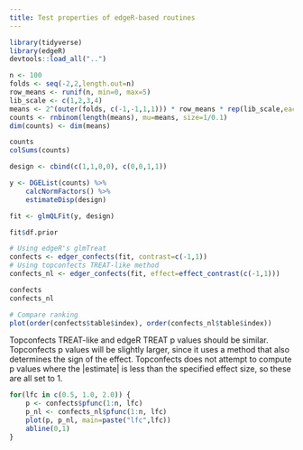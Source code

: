 ```yaml
---
title: Test properties of edgeR-based routines
---
```


```r
library(tidyverse)
library(edgeR)
devtools::load_all("..")

n <- 100
folds <- seq(-2,2,length.out=n)
row_means <- runif(n, min=0, max=5)
lib_scale <- c(1,2,3,4)
means <- 2^(outer(folds, c(-1,-1,1,1))) * row_means * rep(lib_scale,each=n)
counts <- rnbinom(length(means), mu=means, size=1/0.1)
dim(counts) <- dim(means) 

counts
colSums(counts)

design <- cbind(c(1,1,0,0), c(0,0,1,1))

y <- DGEList(counts) %>%
    calcNormFactors() %>%
    estimateDisp(design)

fit <- glmQLFit(y, design)

fit$df.prior

# Using edgeR's glmTreat
confects <- edger_confects(fit, contrast=c(-1,1))
# Using topconfects TREAT-like method
confects_nl <- edger_confects(fit, effect=effect_contrast(c(-1,1)))

confects
confects_nl

# Compare ranking
plot(order(confects$table$index), order(confects_nl$table$index))
```

Topconfects TREAT-like and edgeR TREAT p values should be similar. Topconfects p values will be slightly larger, since it uses a method that also determines the sign of the effect. Topconfects does not attempt to compute p values where the |estimate| is less than the specified effect size, so these are all set to 1.

```r
for(lfc in c(0.5, 1.0, 2.0)) {
    p <- confects$pfunc(1:n, lfc)
    p_nl <- confects_nl$pfunc(1:n, lfc)
    plot(p, p_nl, main=paste("lfc",lfc))
    abline(0,1)
}
```


